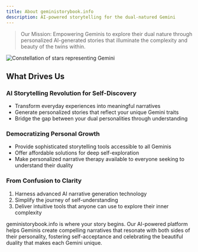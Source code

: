 ```yaml
---
title: About geministorybook.info
description: AI-powered storytelling for the dual-natured Gemini
---
```


> Our Mission: Empowering Geminis to explore their dual nature through personalized AI-generated stories that illuminate the complexity and beauty of the twins within.

<div className="flex justify-center my-8">
  <img 
    src="https://images.unsplash.com/photo-1446776877081-d282a0f896e2?ixlib=rb-1.2.1&auto=format&fit=crop&w=600&q=80" 
    alt="Constellation of stars representing Gemini"
    className="max-w-full h-auto rounded-lg shadow-md"
  />
</div>

## What Drives Us

### AI Storytelling Revolution for Self-Discovery
- Transform everyday experiences into meaningful narratives
- Generate personalized stories that reflect your unique Gemini traits
- Bridge the gap between your dual personalities through understanding

### Democratizing Personal Growth
- Provide sophisticated storytelling tools accessible to all Geminis
- Offer affordable solutions for deep self-exploration
- Make personalized narrative therapy available to everyone seeking to understand their duality

### From Confusion to Clarity
1. Harness advanced AI narrative generation technology
2. Simplify the journey of self-understanding
3. Deliver intuitive tools that anyone can use to explore their inner complexity

geministorybook.info is where your story begins. Our AI-powered platform helps Geminis create compelling narratives that resonate with both sides of their personality, fostering self-acceptance and celebrating the beautiful duality that makes each Gemini unique.